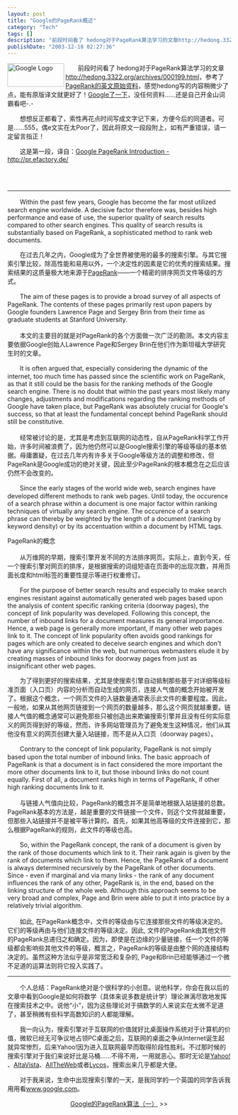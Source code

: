 ```yaml
---
layout: post
title: "Google的PageRank概述"
category: "Tech"
tags: []
description: "前段时间看了 hedong对于PageRank算法学习的文章http://hedong.3322.org/archives/000199.html，参考了PageRank的英文原始资料，感觉hedong写的内容稍微少了点，能有原版译文就更好了！Google了一下，没任何资料……还是自己开金山词霸看吧-.- 想想反正都看..."
publishDate: "2003-12-18 02:27:36"
---
```



<P><IMG height=53 alt="Google Logo" src="http://blog.xdanger.com/archives/pics/20031218a.gif" width=128 align=left border=0>　　前段时间看了 hedong对于PageRank算法学习的文章<A href="http://hedong.3322.org/archives/000199.html">http://hedong.3322.org/archives/000199.html</A>，参考了<A href="http://pr.efactory.de/">PageRank的英文原始资料</A>，感觉hedong写的内容稍微少了点，能有原版译文就更好了！<A href="http://www.google.com/search?q=pagerank&amp;lr=lang_zh-CN%7Clang_zh-TW">Google了一下</A>，没任何资料……还是自己开金山词霸看吧-.-</P>
<P>　　想想反正都看了，索性再花点时间写成文字记下来，方便今后的同道者。可是……555，偶e文实在太Poor了，因此将原文一段段附上，如有严重错误，请一定留言指正！</P>
<P>　　这是第一段，译自：<A href="http://pr.efactory.de/">Google PageRank Introduction&nbsp;- http://pr.efactory.de/</A></P>
<br /><br />
<HR>
　　Within the past few years, Google has become the far most utilized search engine worldwide. A decisive factor therefore was, besides high performance and ease of use, the superior quality of search results compared to other search engines. This quality of search results is substantially based on PageRank, a sophisticated method to rank web documents. 
<P></P>
<P>　　在过去几年之内，Google成为了全世界被使用的最多的搜索引擎。与其它搜索引擎比较，除高性能和易用以外，一个决定性的因素是它的优秀的搜索结果。搜索结果的这质量极大地来源于<A href="http://www.google.com/technology/">PageRank</A>——一个精密的排序网页文件等级的方式。</P>
<P>　　The aim of these pages is to provide a broad survey of all aspects of PageRank. The contents of these pages primarily rest upon papers by Google founders Lawrence Page and Sergey Brin from their time as graduate students at Stanford University.<BR><BR>　　本文的主要目的就是对PageRank的各个方面做一次广泛的勘测。本文内容主要依据Google创始人Lawrence Page和Sergey Brin在他们作为斯坦福大学研究生时的文章。</P>
<P>　　It is often argued that, especially considering the dynamic of the internet, too much time has passed since the scientific work on PageRank, as that it still could be the basis for the ranking methods of the Google search engine. There is no doubt that within the past years most likely many changes, adjustments and modifications regarding the ranking methods of Google have taken place, but PageRank was absolutely crucial for Google's success, so that at least the fundamental concept behind PageRank should still be constitutive.<BR><BR>　　经常被讨论的是，尤其是考虑到互联网的动态性，自从PageRank科学工作开始，许多时间被浪费了，因为他仍然可以是Google搜索引擎的等级等级的基本依据。毋庸置疑，在过去几年内有许多关于Google等级方法的调整和修改，但PageRank是Google成功的绝对关键，因此至少PageRank的根本概念在之后应该仍然不会改变的。</P>
<P>　　Since the early stages of the world wide web, search engines have developed different methods to rank web pages. Until today, the occurence of a search phrase within a document is one major factor within ranking techniques of virtually any search engine. The occurence of a search phrase can thereby be weighted by the length of a document (ranking by keyword density) or by its accentuation within a document by HTML tags.</P>
<P>PageRank的概念<BR><BR>　　从万维网的早期，搜索引擎开发不同的方法排序网页。实际上，直到今天，任一个搜索引擎对网页的排序，是根据搜索的词组短语在页面中的出现次数，并用页面长度和html标签的重要性提示等进行权重修订。<BR></P>
<P>　　For the purpose of better search results and especially to make search engines resistant against automatically generated web pages based upon the analysis of content specific ranking criteria (doorway pages), the concept of link popularity was developed. Following this concept, the number of inbound links for a document measures its general importance. Hence, a web page is generally more important, if many other web pages link to it. The concept of link popularity often avoids good rankings for pages which are only created to deceive search engines and which don't have any significance within the web, but numerous webmasters elude it by creating masses of inbound links for doorway pages from just as insignificant other web pages.</P>
<P>　　为了得到更好的搜索结果，尤其是使搜索引擎自动抵制那些基于对详细等级标准页面（入口页）内容的分析而自动生成的网页，连接人气值的概念开始被开发了。根据这个概念，一个网页文件的入链数量通常表示此文件的重要程度。因此，一般地，如果从其他网页链接到一个网页的数量越多，那么这个网页就越重要。链接人气值的概念通常可以避免那些只被创造出来欺骗搜索引擎并且没有任何实际意义的网页得到好的等级，然而，许多网站管理员为了避免发生这种情况，他们从其他没有意义的网页创建大量入站链接，而不是从入口页（doorway pages）。</P>
<P>　　Contrary to the concept of link popularity, PageRank is not simply based upon the total number of inbound links. The basic approach of PageRank is that a document is in fact considered the more important the more other documents link to it, but those inbound links do not count equally. First of all, a document ranks high in terms of PageRank, if other high ranking documents link to it.<BR><BR>　　与链接人气值向比较，PageRank的概念并不是简单地根据入站链接的总数。PageRank基本的方法是，越是重要的文件链接一个文件，则这个文件就越重要，但那些入站链接并不是被平等计算的。首先，如果其他高等级的文件连接到它，那么根据PageRank的规则，此文件的等级也高。</P>
<P>　　So, within the PageRank concept, the rank of a document is given by the rank of those documents which link to it. Their rank again is given by the rank of documents which link to them. Hence, the PageRank of a document is always determined recursively by the PageRank of other documents. Since - even if marginal and via many links - the rank of any document influences the rank of any other, PageRank is, in the end, based on the linking structure of the whole web. Although this approach seems to be very broad and complex, Page and Brin were able to put it into practice by a relatively trivial algorithm.<BR><BR>　　如此, 在PageRank概念中，文件的等级由与它连接那些文件的等级决定的。它们的等级再由与他们连接文件的等级决定。因此, 文件的PageRank由其他文件的PageRank总递归之和确定。因为，即使是在边缘的少量链接，任一个文件的等级都会影响些其他文件的等级，概言之，PageRank的等级是由整个网的连接结构决定的。虽然这种方法似乎是非常宽泛和复杂的, Page和Brin已经能够通过一个微不足道的运算法则将它投入实践了。 
<HR>

<P>　　个人总结：PageRank绝对是个很科学的小创意。说他科学，你会在我以后的文章中看到Google是如何将数学（具体来说多数是统计学）理论淋漓尽致地发挥在搜索技术之中。说他“小”，因为这些理论对于搞数学的人来说实在太微不足道了，甚至稍微有些科学高数知识的人都能理解。</P>
<P>　　我一向认为，搜索引擎对于互联网的价值就好比桌面操作系统对于计算机的价值，微软已经无可争议地占领PC桌面之后，互联网的桌面之争从Internet诞生起就异常惨烈，后来Yahoo!因为进入互联网最早而取得阶段性胜利。不过那时候的搜索引擎对于我们来说好比是马桶……不得不用，一用就恶心。那时无论是<A href="http://www.yahoo.com">Yahoo!</A> 、<A href="http://www.altavista.com/">AltaVista</A>、<A href="http://www.alltheweb">AllTheWeb</A>或者<A href="http://www.lycos.com/">Lycos</A>，搜索出来几乎都是大便。</P>
<P>　　对于我来说，生命中出现搜索引擎的一天，是我同学的一个英国的同学告诉我用用看<A href="http://www.google.com">www.google.com</A>。</P>
<P align=center><A href="http://blog.xdanger.com/archives/2003/12/19/000051.html">Google的PageRank算法（一）</A>&nbsp;&gt;&gt;</P>

